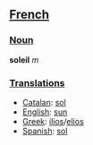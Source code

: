 ==[[French]]==

===[[Noun]]===
'''soleil''' ''m''

===[[Translation]]s===
*[[Catalan]]: [[sol]]
*[[English]]: [[sun]]
*[[Greek]]: [[ilios|&iacute;lios]]/[[elios]]
*[[Spanish]]: [[sol]]